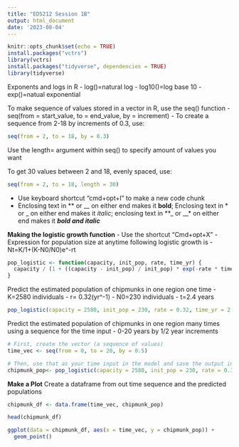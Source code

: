 ```yaml
---
title: "EDS212 Session 1B"
output: html_document
date: '2023-08-04'
---
```


```r
knitr::opts_chunk$set(echo = TRUE)
install.packages("vctrs")
library(vctrs)
install.packages("tidyverse", dependencies = TRUE)
library(tidyverse)
```
Exponents and logs in R
- log()=natural log
- log10()=log base 10
- exp()=natual exponential 

To make sequence of values stored in a vector in R, use the seq() function
- seq(from = start_value, to = end_value, by = increment)
- To create a sequence from 2-18 by increments of 0.3, use:

```r
seq(from = 2, to = 18, by = 0.3)
```
Use the length= argument within seq() to specify amount of values you want

To get 30 values between 2 and 18, evenly spaced, use: 
```r
seq(from = 2, to = 18, length = 30)
```
- Use keyboard shortcut "cmd+opt+I" to make a new code chunk
- Enclosing text in ** or __ on either end makes it **bold**; Enclosing text in * or _ on either end makes it _italic_; enclosing text in **_ or __* on either end makes it **_bold and italic_**

**Making the logistic growth function**
- Use the shortcut "Cmd+opt+X"
- Expression for population size at anytime following logistic growth is
  - Nt=K/1+(K-N0/N0)e^-rt
```r
pop_logistic <- function(capacity, init_pop, rate, time_yr) {
  capacity / (1 + ((capacity - init_pop) / init_pop) * exp(-rate * time_yr))
}
```

Predict the estimated population of chipmunks in one region one time
- K=2580 individuals
- r= 0.32(yr^-1)
- N0=230 individuals
- t=2.4 years
```r
pop_logistic(capacity = 2580, init_pop = 230, rate = 0.32, time_yr = 2.4)
```
Predict the estimated population of chipmunks in one region many times using a sequence for the time input
- 0-20 years by 1/2 year increments 
```r
# First, create the vector (a sequence of values)
time_vec <- seq(from = 0, to = 20, by = 0.5)

# Then, use that as your time input in the model and save the output in a variable:
chipmunk_pop<- pop_logistic(capacity = 2580, init_pop = 230, rate = 0.32, time_yr = time_vec)
```
**Make a Plot**
Create a dataframe from out time sequence and the predicted populations
```r
chipmunk_df <- data.frame(time_vec, chipmunk_pop)

head(chipmunk_df)

ggplot(data = chipmunk_df, aes(x = time_vec, y = chipmunk_pop)) +
  geom_point()
```

